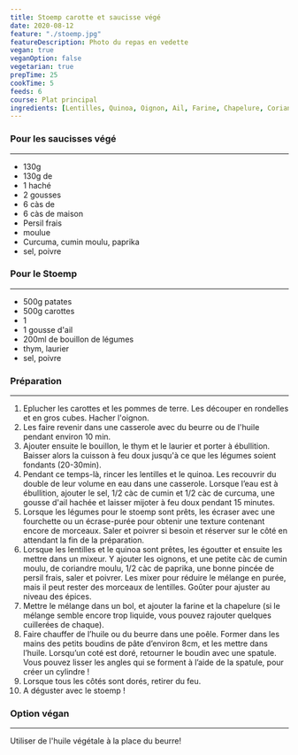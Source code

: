 ```yaml
---
title: Stoemp carotte et saucisse végé
date: 2020-08-12
feature: "./stoemp.jpg"
featureDescription: Photo du repas en vedette
vegan: true
veganOption: false
vegetarian: true
prepTime: 25
cookTime: 5
feeds: 6
course: Plat principal
ingredients: [Lentilles, Quinoa, Oignon, Ail, Farine, Chapelure, Coriandre, Patate, Carotte]
---
```


<Ingredients>

### Pour les saucisses végé
---

- 130g <Ing id="lentilles"/>
- 130g de <Ing id="quinoa"/>
- 1 <Ing id="oignon"/> haché
- 2 gousses <Ing id="ail"/>
- 6 càs de <Ing id="farine"/>
- 6 càs de <Ing id="chapelure"/> maison
- Persil frais
- <Ing id="coriandre"/> moulue
- Curcuma, cumin moulu, paprika
- sel, poivre

### Pour le Stoemp
---

- 500g <Ing id="patate">patates</Ing>
- 500g <Ing id="carotte">carottes</Ing>
- 1 <Ing id="oignon"/>
- 1 gousse <Ing id="Ail">d'ail</Ing>
- 200ml de bouillon de légumes
- thym, laurier
- sel, poivre

</Ingredients>

### Préparation
---

1. Eplucher les carottes et les pommes de terre. Les découper en rondelles et en gros cubes. Hacher l'oignon.
2. Les faire revenir dans une casserole avec du beurre ou de l'huile pendant environ 10 min.
3. Ajouter ensuite le bouillon, le thym et le laurier et porter à ébullition. Baisser alors la cuisson à feu doux jusqu'à ce que les légumes soient fondants (20-30min).
4. Pendant ce temps-là, rincer les lentilles et le quinoa. Les recouvrir du double de leur volume en
eau dans une casserole. Lorsque l’eau est à ébullition, ajouter le sel, 1/2 càc de cumin et 1/2 càc de curcuma, une gousse d'ail hachée et laisser mijoter à feu doux pendant 15 minutes.
5. Lorsque les légumes pour le stoemp sont prêts, les écraser avec une fourchette ou un écrase-purée pour obtenir une texture contenant encore de morceaux. Saler et poivrer si besoin et réserver sur le côté en attendant la fin de la préparation.
6. Lorsque les lentilles et le quinoa sont prêtes, les égoutter et ensuite les
mettre dans un mixeur. Y ajouter les oignons, et une petite càc de cumin moulu, de coriandre moulu, 1/2 càc de paprika, une bonne pincée de
persil frais, saler et poivrer. Les mixer pour réduire le mélange en
purée, mais il peut rester des morceaux de lentilles. Goûter pour
ajuster au niveau des épices.
7. Mettre le mélange dans un bol, et ajouter la farine et la chapelure (si le
mélange semble encore trop liquide, vous pouvez rajouter quelques
cuillerées de chaque).
8. Faire chauffer de l’huile ou du beurre dans une poêle. Former dans les mains
des petits boudins de pâte d’environ 8cm, et les mettre dans l’huile.
Lorsqu’un coté est doré, retourner le boudin avec une spatule. Vous
pouvez lisser les angles qui se forment à l’aide de la spatule, pour
créer un cylindre !
9. Lorsque tous les côtés sont dorés, retirer du feu.
10. A déguster avec le stoemp !

### Option végan
---

Utiliser de l'huile végétale à la place du beurre!
